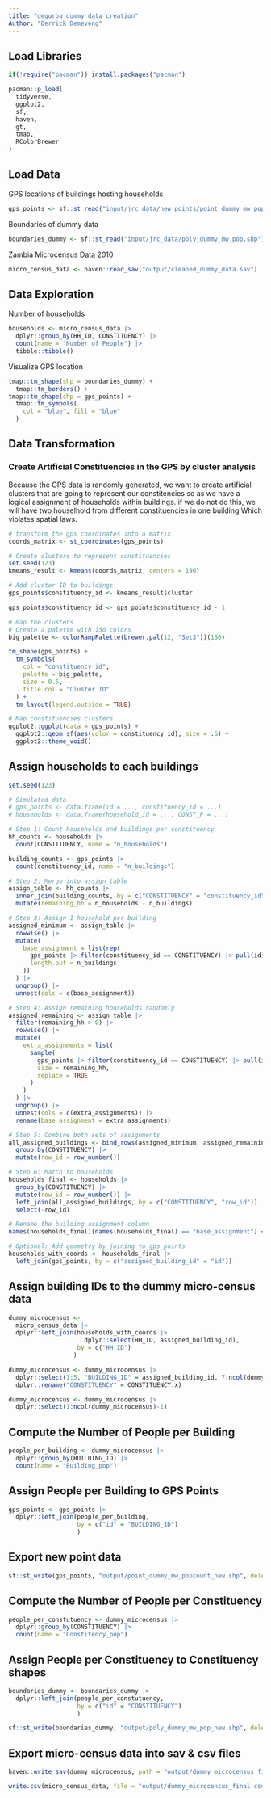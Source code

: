 ```yaml
---
title: "degurba dummy data creation"
Author: "Derrick Demeveng"
---
```


## Load Libraries

```r

if(!require("pacman")) install.packages("pacman")

pacman::p_load(
  tidyverse,
  ggplot2,
  sf,
  haven,
  gt,
  tmap,
  RColorBrewer
)
```

## Load Data

GPS locations of buildings hosting households

```r

gps_points <- sf::st_read("input/jrc_data/new_points/point_dummy_mw_popcount.shp")

```

Boundaries of dummy data

```r
boundaries_dummy <- sf::st_read("input/jrc_data/poly_dummy_mw_pop.shp")
```

Zambia Microcensus Data 2010

```r

micro_census_data <- haven::read_sav("output/cleaned_dummy_data.sav")
```

## Data Exploration

Number of households

```r
households <- micro_census_data |>
  dplyr::group_by(HH_ID, CONSTITUENCY) |>
  count(name = "Number of People") |>
  tibble::tibble()
```

Visualize GPS location

```r

tmap::tm_shape(shp = boundaries_dummy) +
  tmap::tm_borders() +
tmap::tm_shape(shp = gps_points) +
  tmap::tm_symbols(
    col = "blue", fill = "blue"
  )
```

## Data Transformation

### Create Artificial Constituencies in the GPS by cluster analysis

Because the GPS data is randomly generated, we want to create artificial clusters that are going to represent our constitencies so as we have a logical assignment of households within buildings. if we do not do this, we will have two houselhold from different constituencies in one building Which violates spatial laws.

```r
# transform the gps coordinates into a matrix
coords_matrix <- st_coordinates(gps_points)

# Create clusters to represent constituencies
set.seed(123)
kmeans_result <- kmeans(coords_matrix, centers = 190)

# Add cluster ID to buildings
gps_points$constituency_id <- kmeans_result$cluster


```

```r
gps_points$constituency_id <- gps_points$constituency_id - 1
```

```r
# map the clusters
# Create a palette with 150 colors
big_palette <- colorRampPalette(brewer.pal(12, "Set3"))(150)

tm_shape(gps_points) +
  tm_symbols(
    col = "constituency_id",
    palette = big_palette,
    size = 0.5,
    title.col = "Cluster ID"
  ) +
  tm_layout(legend.outside = TRUE)

```

```r
# Map constituencies clusters
ggplot2::ggplot(data = gps_points) +
  ggplot2::geom_sf(aes(color = constituency_id), size = .5) +
  ggplot2::theme_void()
```

## Assign households to each buildings

```r
set.seed(123)

# Simulated data
# gps_points <- data.frame(id = ..., constituency_id = ...)
# households <- data.frame(household_id = ..., CONST_P = ...)

# Step 1: Count households and buildings per constituency
hh_counts <- households |>
  count(CONSTITUENCY, name = "n_households")

building_counts <- gps_points |>
  count(constituency_id, name = "n_buildings")

# Step 2: Merge into assign_table
assign_table <- hh_counts |>
  inner_join(building_counts, by = c("CONSTITUENCY" = "constituency_id")) |>
  mutate(remaining_hh = n_households - n_buildings)

# Step 3: Assign 1 household per building
assigned_minimum <- assign_table |>
  rowwise() |>
  mutate(
    base_assignment = list(rep(
      gps_points |> filter(constituency_id == CONSTITUENCY) |> pull(id),
      length.out = n_buildings
    ))
  ) |>
  ungroup() |>
  unnest(cols = c(base_assignment))

# Step 4: Assign remaining households randomly
assigned_remaining <- assign_table |>
  filter(remaining_hh > 0) |>
  rowwise() |>
  mutate(
    extra_assignments = list(
      sample(
        gps_points |> filter(constituency_id == CONSTITUENCY) |> pull(id),
        size = remaining_hh,
        replace = TRUE
      )
    )
  ) |>
  ungroup() |>
  unnest(cols = c(extra_assignments)) |>
  rename(base_assignment = extra_assignments)

# Step 5: Combine both sets of assignments
all_assigned_buildings <- bind_rows(assigned_minimum, assigned_remaining) |>
  group_by(CONSTITUENCY) |>
  mutate(row_id = row_number())

# Step 6: Match to households
households_final <- households |>
  group_by(CONSTITUENCY) |>
  mutate(row_id = row_number()) |>
  left_join(all_assigned_buildings, by = c("CONSTITUENCY", "row_id")) |>
  select(-row_id)

# Rename the building assignment column
names(households_final)[names(households_final) == "base_assignment"] <- "assigned_building_id"

# Optional: Add geometry by joining to gps_points
households_with_coords <- households_final |>
  left_join(gps_points, by = c("assigned_building_id" = "id"))
```

## Assign building IDs to the dummy micro-census data

```r

dummy_microcensus <- 
  micro_census_data |>
  dplyr::left_join(households_with_coords |> 
                     dplyr::select(HH_ID, assigned_building_id),
                   by = c("HH_ID")
                  )
```

```r

dummy_microcensus <- dummy_microcensus |>
  dplyr::select(1:5, "BUILDING_ID" = assigned_building_id, 7:ncol(dummy_microcensus)-1) |>
  dplyr::rename("CONSTITUENCY" = CONSTITUENCY.x)

dummy_microcensus <- dummy_microcensus |>
  dplyr::select(1:ncol(dummy_microcensus)-1)
```

## Compute the Number of People per Building

```r

people_per_building <- dummy_microcensus |>
  dplyr::group_by(BUILDING_ID) |>
  count(name = "Building_pop")
```

## Assign People per Building to GPS Points

```r

gps_points <- gps_points |>
  dplyr::left_join(people_per_building,
                   by = c("id" = "BUILDING_ID")
                   )
```

## Export new point data

```r

sf::st_write(gps_points, "output/point_dummy_mw_popcount_new.shp", delete_layer = T)
```

## Compute the Number of People per Constituency

```r

people_per_constutuency <- dummy_microcensus |>
  dplyr::group_by(CONSTITUENCY) |>
  count(name = "Constitency_pop")
```

## Assign People per Constituency to Constituency shapes

```r

boundaries_dummy <- boundaries_dummy |>
  dplyr::left_join(people_per_constutuency,
                   by = c("id" = "CONSTITUENCY")
                   )
```

```r
sf::st_write(boundaries_dummy, "output/poly_dummy_mw_pop_new.shp", delete_layer = T)
```

## Export micro-census data into sav & csv files

```r

haven::write_sav(dummy_microcensus, path = "output/dummy_microcensus_final.sav")
```

```r

write.csv(micro_census_data, file = "output/dummy_microcensus_final.csv")
```
